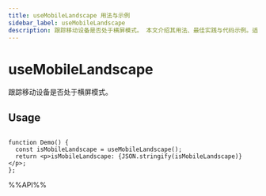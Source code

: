 ```yaml
---
title: useMobileLandscape 用法与示例
sidebar_label: useMobileLandscape
description: 跟踪移动设备是否处于横屏模式。 本文介绍其用法、最佳实践与代码示例。适用于 React 开发中需要处理副作用的场景。
---
```

# useMobileLandscape

跟踪移动设备是否处于横屏模式。

## Usage

```tsx live

function Demo() {
  const isMobileLandscape = useMobileLandscape();
  return <p>isMobileLandscape: {JSON.stringify(isMobileLandscape)}</p>;
};
```

%%API%%
